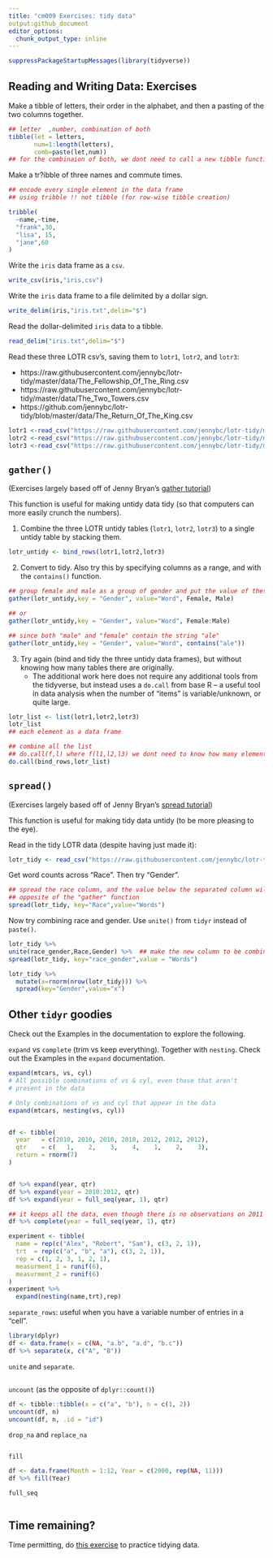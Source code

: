 ```yaml
---
title: "cm009 Exercises: tidy data"
output:github_document
editor_options: 
  chunk_output_type: inline
---
```


```r
suppressPackageStartupMessages(library(tidyverse))
```

## Reading and Writing Data: Exercises

Make a tibble of letters, their order in the alphabet, and then a pasting of the two columns together.

```r
## letter  ,number, combination of both
tibble(let = letters,
       num=1:length(letters),
       comb=paste(let,num))
## for the combinaion of both, we dont need to call a new tibble function, it will figure it out itself
```

Make a tr?ibble of three names and commute times.

```r
## encode every single element in the data frame
## using tribble !! not tibble (for row-wise tibble creation)

tribble(
  ~name,~time,
  "frank",30,
  "lisa", 15,
  "jane",60
)
```


Write the `iris` data frame as a `csv`. 

```r
write_csv(iris,"iris,csv")
```

Write the `iris` data frame to a file delimited by a dollar sign. 

```r
write_delim(iris,"iris.txt",delim="$")
```

Read the dollar-delimited `iris` data to a tibble.

```r
read_delim("iris.txt",delim="$")
```

Read these three LOTR csv's, saving them to `lotr1`, `lotr2`, and `lotr3`:

- https://raw.githubusercontent.com/jennybc/lotr-tidy/master/data/The_Fellowship_Of_The_Ring.csv
- https://raw.githubusercontent.com/jennybc/lotr-tidy/master/data/The_Two_Towers.csv
- https://github.com/jennybc/lotr-tidy/blob/master/data/The_Return_Of_The_King.csv

```r
lotr1 <-read_csv("https://raw.githubusercontent.com/jennybc/lotr-tidy/master/data/The_Fellowship_Of_The_Ring.csv")
lotr2 <-read_csv("https://raw.githubusercontent.com/jennybc/lotr-tidy/master/data/The_Two_Towers.csv")
lotr3 <-read_csv("https://raw.githubusercontent.com/jennybc/lotr-tidy/master/data/The_Return_Of_The_King.csv")
```

## `gather()`

(Exercises largely based off of Jenny Bryan's [gather tutorial](https://github.com/jennybc/lotr-tidy/blob/master/02-gather.md))

This function is useful for making untidy data tidy (so that computers can more easily crunch the numbers).

1. Combine the three LOTR untidy tables (`lotr1`, `lotr2`, `lotr3`) to a single untidy table by stacking them.  

```r
lotr_untidy <- bind_rows(lotr1,lotr2,lotr3)
```

2. Convert to tidy. Also try this by specifying columns as a range, and with the `contains()` function.

```r
## group female and male as a group of gender and put the value of these corresponding gender as "word"
gather(lotr_untidy,key = "Gender", value="Word", Female, Male)

## or
gather(lotr_untidy,key = "Gender", value="Word", Female:Male)

## since both "male" and "female" contain the string "ale"
gather(lotr_untidy,key = "Gender", value="Word", contains("ale"))
```

3. Try again (bind and tidy the three untidy data frames), but without knowing how many tables there are originally. 
    - The additional work here does not require any additional tools from the tidyverse, but instead uses a `do.call` from base R -- a useful tool in data analysis when the number of "items" is variable/unknown, or quite large. 

```r
lotr_list <- list(lotr1,lotr2,lotr3)
lotr_list
## each element as a data frame

## combine all the list
## do.call(f,l) where f(l1,l2,l3) we dont need to know how many elements in the f function.
do.call(bind_rows,lotr_list)

```

## `spread()`

(Exercises largely based off of Jenny Bryan's [spread tutorial](https://github.com/jennybc/lotr-tidy/blob/master/03-spread.md))

This function is useful for making tidy data untidy (to be more pleasing to the eye).

Read in the tidy LOTR data (despite having just made it):

```r
lotr_tidy <- read_csv("https://raw.githubusercontent.com/jennybc/lotr-tidy/master/data/lotr_tidy.csv")
```

Get word counts across "Race". Then try "Gender". 

```r
## spread the race column, and the value below the separated column will be the words
## opposite of the "gather" function
spread(lotr_tidy, key="Race",value="Words")
```

Now try combining race and gender. Use `unite()` from `tidyr` instead of `paste()`. 

```r
lotr_tidy %>% 
unite(race_gender,Race,Gender) %>%  ## make the new column to be combination of race and gender
spread(lotr_tidy, key="race_gender",value = "Words")

lotr_tidy %>% 
  mutate(x=rnorm(nrow(lotr_tidy))) %>% 
  spread(key="Gender",value="x")
```

## Other `tidyr` goodies

Check out the Examples in the documentation to explore the following.

`expand` vs `complete` (trim vs keep everything). Together with `nesting`. Check out the Examples in the `expand` documentation.

```r
expand(mtcars, vs, cyl)
# All possible combinations of vs & cyl, even those that aren't
# present in the data

# Only combinations of vs and cyl that appear in the data
expand(mtcars, nesting(vs, cyl))


df <- tibble(
  year   = c(2010, 2010, 2010, 2010, 2012, 2012, 2012),
  qtr    = c(   1,    2,    3,    4,    1,    2,    3),
  return = rnorm(7)
)


df %>% expand(year, qtr)
df %>% expand(year = 2010:2012, qtr)
df %>% expand(year = full_seq(year, 1), qtr)

## it keeps all the data, even though there is no observations on 2011 the return will show NA in these observations. 
df %>% complete(year = full_seq(year, 1), qtr)

experiment <- tibble(
  name = rep(c("Alex", "Robert", "Sam"), c(3, 2, 1)),
  trt  = rep(c("a", "b", "a"), c(3, 2, 1)),
  rep = c(1, 2, 3, 1, 2, 1),
  measurment_1 = runif(6),
  measurment_2 = runif(6)
)
experiment %>% 
  expand(nesting(name,trt),rep)

```

`separate_rows`: useful when you have a variable number of entries in a "cell".

```r
library(dplyr)
df <- data.frame(x = c(NA, "a.b", "a.d", "b.c"))
df %>% separate(x, c("A", "B"))
```

`unite` and `separate`.

```r

```

`uncount` (as the opposite of `dplyr::count()`)

```r
df <- tibble::tibble(x = c("a", "b"), n = c(1, 2))
uncount(df, n)
uncount(df, n, .id = "id")
```


`drop_na` and `replace_na`

```r

```

`fill`

```r
df <- data.frame(Month = 1:12, Year = c(2000, rep(NA, 11)))
df %>% fill(Year)
```


`full_seq`

```r

```


## Time remaining?

Time permitting, do [this exercise](https://github.com/jennybc/lotr-tidy/blob/master/02-gather.md#exercises) to practice tidying data. 